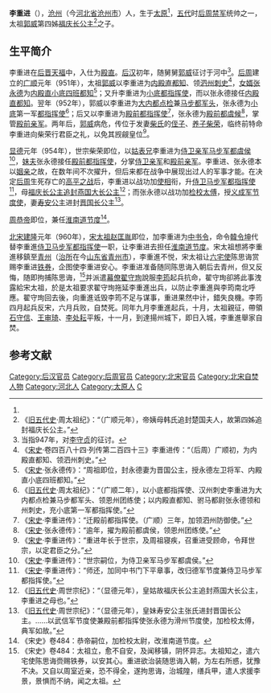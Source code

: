 '''李重进'''（{{bd|？||960年||catIdx=L}}），[[沧州_(古代)|沧州]]（今[[河北省|河北省]][[沧州市|沧州市]]）人，生于[[太原|太原]]<ref name="ss1"/>，[[五代|五代]]时[[后周|后周]][[禁军|禁军]]统帅之一，太祖[[郭威|郭威]]第四姊[[福庆长公主|福庆长公主]]<ref>《[[旧五代史|旧五代史]]·周太祖纪》：“（广顺元年），帝姨母韩氏追封楚国夫人，故第四姊追封福庆长公主。”</ref>之子。

== 生平简介 ==

李重进在[[后晋|后晋]][[天福_(后晋)|天福]]中，入仕为[[殿直|殿直]]。[[后汉|后汉]]初年，随舅舅[[郭威|郭威]]征讨于河中<ref>当指947年，对[[李守贞|李守贞]]的征讨。</ref>。[[后周|后周]]建立的[[广顺|广顺]]元年（951年），太祖[[郭威|郭威]]以李重进为[[内殿直|内殿直]][[都知|都知]]、领[[泗州|泗州]][[刺史|刺史]]<ref name="ss1">《[[宋史|宋史]]·卷四百八十四·列传第二百四十三》李重进传：“（后周）广顺初，为内殿直都知、领泗州刺史。”</ref>，[[女婿|女婿]][[张永德|张永德]]为[[内殿直|内殿直]][[小底四班都知|小底四班都知]]<ref>《[[宋史|宋史]]·张永德传》：“周祖即位，封永德妻为晋国公主，授永德左卫将军、内殿直小底四班都知。”</ref>；又升李重进为[[小底都指挥使|小底都指挥使]]，而以张永德接任[[内殿直都知|内殿直都知]]。翌年（952年），郭威以李重进为[[大内都点检|大内都点检]]兼[[马步都军头|马步都军头]]，张永德为[[小底|小底]]第一军[[都指挥使|都指挥使]]<ref>《[[旧五代史|旧五代史]]·周太祖纪》：“（广顺二年），以小底都指挥使、汉州刺史李重进为大内都点检兼马步都军头、领恩州团练使；以内殿直都知、驸马都尉张永德领和州刺史，充小底第一军都指挥使。”</ref>；后又以李重进为[[殿前都指挥使|殿前都指挥使]]<ref>《[[宋史|宋史]]·李重进传》：“迁殿前都指挥使。（广顺）三年，加领泗州防御使。”</ref>，张永德为[[殿前都虞候|殿前都虞候]]<ref>《[[宋史|宋史]]·张永德传》：“逾年，擢为殿前都虞侯，领恩州团练使。”</ref>，掌管[[殿前亲军|殿前亲军]]。两年后，[[郭威|郭威]]病危，传位于发妻[[聖穆皇后_(後周)|柴氏]]的[[侄子|侄子]]、[[养子|养子]][[柴荣|柴荣]]，临终前特命李重进向柴荣行君臣之礼，以免其觊觎皇位<ref>《[[宋史|宋史]]·李重进传》：“重进年长于世宗，及周祖寝疾，召重进受顾命，令拜世宗，以定君臣之分。”</ref>。

[[显德|显德]]元年（954年），世宗柴荣即位，以[[姑表兄|姑表兄]]李重进为[[侍卫亲军|侍卫亲军]][[马步军都虞侯|马步军都虞侯]]<ref>《[[宋史|宋史]]·李重进传》：“世宗嗣位，为侍卫亲军马步军都虞侯。”</ref>，[[妹夫|妹夫]]张永德接任[[殿前都指挥使|殿前都指挥使]]，分掌[[侍卫亲军|侍卫亲军]]和[[殿前亲军|殿前亲军]]。李重进、张永德本以[[姻亲|姻亲]]之故，在数年间不次擢升，但后来都在战争中展现出过人的军事才能。在决定[[后周|后周]]生死存亡的[[高平之战|高平之战]]后，李重进以战功加[[使相|使相]]衔，升[[侍卫马步军都指挥使|侍卫马步军都指挥使]]<ref>《[[宋史|宋史]]·李重进传》：“师还，加同中书门下平章事，改归德军节度兼侍卫马步军都指挥使。”</ref>，母[[福庆长公主|福庆长公主]][[追封|追封]][[福慶長公主|燕国大长公主]]<ref>《[[旧五代史|旧五代史]]·周世宗纪》：“（显德元年），皇姑故福庆长公主追封燕国大长公主，李重进之母也。”</ref>；而张永德以战功加[[检校|检校]][[太傅|太傅]]，授[[义成军|义成军]][[节度使|节度使]]，妻[[寿安公主_(后周)|寿安公主]]进封[[晋国长公主|晋国长公主]]<ref>《[[旧五代史|旧五代史]]·周世宗纪》：“（显德元年），皇妹寿安公主张氏进封晋国长公主。……以武信军节度使兼殿前都指挥使张永德为滑州节度使，加检校太傅，典军如故。”</ref>。

[[周恭帝|周恭帝]]即位，兼任[[淮南节度使|淮南道节度]]<ref>《宋史》卷484：恭帝嗣位，加检校太尉，改淮南道节度。</ref>。

[[北宋|北宋]][[建隆|建隆]]元年（960年），[[赵匡胤|宋太祖赵匡胤]]即位，加李重进为[[中书令|中书令]]，命令[[韓令坤|韓令坤]]代替李重進[[侍卫马步军都指挥使|侍卫马步军都指挥使]]一职，让李重进去担任[[淮南节度使|淮南道节度]]。宋太祖想將李重進移鎮至[[青州_(刘宋)|青州]]（[[治所|治所]]在今[[山东省|山东省]][[青州市|青州市]]），李重進不悦，宋太祖让[[六宅使|六宅使]]陈思诲赏赐李重进[[丹书铁券|铁券]]，企图使李重进安心。李重进准备随同陈思诲入朝后去青州，但又反悔，随即拘捕陈思诲，<ref>《宋史》卷484：太祖立，愈不自安，及闻移镇，阴怀异志。太祖知之，遣六宅使陈思诲赍赐铁券，以安其心。重进欲治装随思诲入朝，为左右所惑，犹豫不决。又自以周室近亲，恐不得全，遂拘思诲，治城隍，缮兵甲，遣人求援李景，景惧而不纳，闻之太祖。</ref>并派遣[[幕僚|幕僚]][[翟守珣|翟守珣]]說服[[李筠|李筠]]起兵抗命，翟守珣卻將此事洩露給宋太祖，於是太祖要求翟守珣拖延李重進出兵，以防止李重進與李筠南北呼應。翟守珣回去後，向重進诋毁李筠不足与谋事，重进果然中计，錯失良機。李筠四月起兵反宋，六月兵败，自焚死。同年九月李重進起兵，十月，太祖親征，帶領[[石守信|石守信]]、[[王审琦|王审琦]]、[[李处耘|李处耘]]平叛，十一月，到達揚州城下，即日入城，李重進舉家自焚。

== 参考文献 ==
{{Reflist|2}}
{{宋朝歷史事件}}
{{DEFAULTSORT:L}}
[[Category:后汉官员|Category:后汉官员]]
[[Category:后周官员|Category:后周官员]]
[[Category:北宋官员|Category:北宋官员]]
[[Category:北宋自焚人物|Category:北宋自焚人物]]
[[Category:河北人|Category:河北人]]
[[Category:太原人|Category:太原人]]
[[Category:李姓|C]]